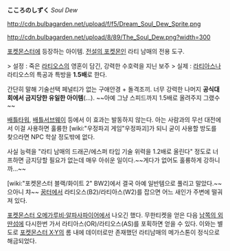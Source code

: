 '''こころのしずく''' ''Soul Dew''

http://cdn.bulbagarden.net/upload/f/f5/Dream_Soul_Dew_Sprite.png

http://cdn.bulbagarden.net/upload/8/89/The_Soul_Dew.png?width=300

[[포켓몬스터]]에 등장하는 아이템. [[전설의 포켓몬]]인 라티 남매의 전용 도구.

> 설정 : 죽은 [[라티오스]]의 영혼이 담긴, 강력한 수호력을 지닌 보주
> 실제 : [[라티아스]]나 라티오스의 특공과 특방을 '''1.5배'''로 한다.

간단히 말해 기술선택 페널티가 없는 구애안경 + 돌격조끼. 너무 강력한 나머지 '''공식대회에서 금지당한 유일한 아이템'''(…). ~~아예 그냥 스피드까지 1.5배로 올려주지 그랬수~~

[[배틀타워]], [[배틀서브웨이]] 등에서 이 효과는 발동하지 않는다. 아는 사람과의 무선 대전에서 이걸 사용하면 훌륭한 [wiki:"우정파괴 게임"우정파괴]가 되니 굳이 사용할 방도를 찾으라면 NPC 학살 정도밖에 없다.

사실 능력을 "라티 남매의 드래곤/에스퍼 타입 기술 위력을 1.2배로 올린다" 정도로 너프하면 금지당할 필요가 없는데 매우 아쉬운 일이다.~~게다가 없어도 훌륭하게 강하니까...~~

[wiki:"포켓몬스터 블랙/화이트 2" BW2]에서 결국 아예 일반템으로 풀리고 말았다.~~으아니 챠~~ [[꿈터]]에서 라티오스(B2)/라티아스(W2)를 잡으면 어느 새인가 주변에 떨궈져 있다.

[[포켓몬스터 오메가루비·알파사파이어]]에서 나오긴 했다. 무한티켓을 얻은 다음 [[남쪽의 외딴섬]]에 다시한번 가서 라티아스(OR)/라티오스(AS)를 포획하면 얻을 수 있다. 이와는 별도로 [[포켓몬스터 X·Y]]의 롬 내에 데이터로만 존재했던 라티남매의 메가스톤이 정식으로 해금되었다.
